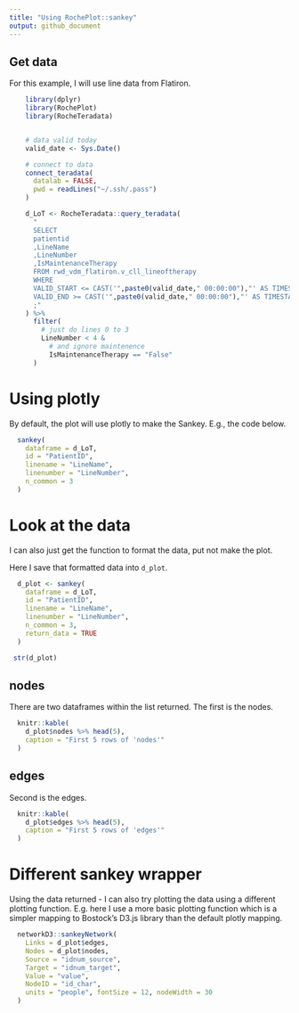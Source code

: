 ```yaml
---
title: "Using RochePlot::sankey"
output: github_document
---
```


## Get data

For this example, I will use line data from Flatiron.

```r
    library(dplyr)
    library(RochePlot)
    library(RocheTeradata)


    # data valid today
    valid_date <- Sys.Date()

    # connect to data
    connect_teradata(
      datalab = FALSE,
      pwd = readLines("~/.ssh/.pass")
    )

    d_LoT <- RocheTeradata::query_teradata(
      "
      SELECT
      patientid
      ,LineName
      ,LineNumber
      ,IsMaintenanceTherapy
      FROM rwd_vdm_flatiron.v_cll_lineoftherapy
      WHERE
      VALID_START <= CAST('",paste0(valid_date," 00:00:00"),"' AS TIMESTAMP) AND
      VALID_END >= CAST('",paste0(valid_date," 00:00:00"),"' AS TIMESTAMP)
      ;"
    ) %>%
      filter(
        # just do lines 0 to 3
        LineNumber < 4 &
          # and ignore maintenence
          IsMaintenanceTherapy == "False"
      )
```

# Using plotly

By default, the plot will use plotly to make the Sankey. E.g., the code below.

```r
  sankey(
    dataframe = d_LoT,
    id = "PatientID",
    linename = "LineName",
    linenumber = "LineNumber",
    n_common = 3
  )
```

# Look at the data

I can also just get the function to format the data, put not make the plot.

Here I save that formatted data into `d_plot`.

```r
  d_plot <- sankey(
    dataframe = d_LoT,
    id = "PatientID",
    linename = "LineName",
    linenumber = "LineNumber",
    n_common = 3,
    return_data = TRUE
  )

 str(d_plot)
```

## nodes

There are two dataframes within the list returned. The first is the nodes.

```r
  knitr::kable(
    d_plot$nodes %>% head(5),
    caption = "First 5 rows of 'nodes'"
  )
```

## edges

Second is the edges.

```r
  knitr::kable(
    d_plot$edges %>% head(5),
    caption = "First 5 rows of 'edges'"
  )
```

# Different sankey wrapper

Using the data returned - I can also try plotting the data using a different plotting function. E.g. here I use a more basic plotting function which is a simpler mapping to Bostock's D3.js library than the default plotly mapping.

```r
  networkD3::sankeyNetwork(
    Links = d_plot$edges,
    Nodes = d_plot$nodes,
    Source = "idnum_source",
    Target = "idnum_target",
    Value = "value",
    NodeID = "id_char",
    units = "people", fontSize = 12, nodeWidth = 30
  )
```
